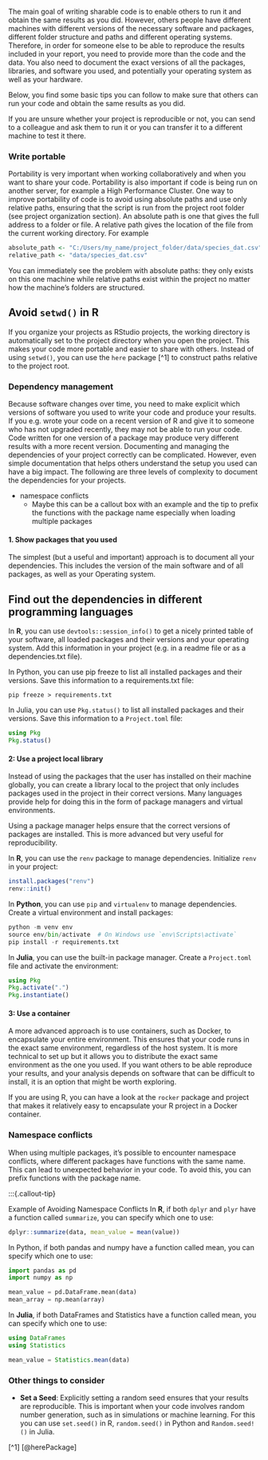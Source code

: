 The main goal of writing sharable code is to enable others to run it and obtain
the same results as you did. However, others people have different machines with 
different versions of the necessary software and packages, different folder 
structure and paths and different operating systems. Therefore, in order for someone else to be able to reproduce the results included in your report, you need to provide more than the code and the data. You also need to document the exact versions of all the packages, libraries, and software you used, and potentially your operating system as well as your hardware.

Below, you find some basic tips you can follow to make sure that others can run
your code and obtain the same results as you did.

:::{.callout-tip}

If you are unsure whether your project is reproducible or not, you can send
to a colleague and ask them to run it or you can transfer it to a different machine to test it there.

:::

### Write portable

Portability is very important when working collaboratively and when you want
to share your code. Portability is also important if code is being run on another server, for example a High Performance Cluster. One way to improve portability of code is to avoid using absolute paths and use only relative paths, ensuring that the script is run from the project root folder (see project organization section). An absolute path is one that gives the full address to a folder or file. A relative path gives the location of the file from the current working directory. For example

```r
absolute_path <- "C:/Users/my_name/project_folder/data/species_dat.csv"
relative_path <- "data/species_dat.csv"
```

You can immediately see the problem with absolute paths: they only exists on this
one machine while relative paths exist within the project no matter how the machine's folders are structured.

:::{.callout-tip}

## Avoid `setwd()` in R

If you organize your projects as RStudio projects, the working directory is automatically set to the project directory when you open the project. This makes your code more portable and easier to share with others. Instead of using `setwd()`, you can use the `here` package [^1] to construct paths relative to the project root.

:::

### Dependency management

Because software changes over time, you need to make explicit which versions of
software you used to write your code and produce your results.
If you e.g. wrote your code on a recent version of R and give it to someone who has not upgraded recently, they may not be able to run your code. Code written for one version of a package may produce very different results with a more recent version. Documenting and managing the dependencies of your project correctly can be complicated. However, even simple documentation that helps others understand the setup you used can have a big impact. The following are three levels of complexity to document the dependencies for your projects.

- namespace conflicts
  - Maybe this can be a callout box with an example and the tip to prefix the
    functions with the package name especially when loading multiple packages

#### 1. Show packages that you used

The simplest (but a useful and important) approach is to document all your 
dependencies. This includes the version of the main software and of all 
packages, as well as your Operating system.

:::{.callout-tip}

## Find out the dependencies in different programming languages

In **R**, you can use `devtools::session_info()` to get a nicely printed table of your software, all loaded packages and their versions and your operating system. 
Add this information in your project (e.g. in a readme file or as a dependencies.txt file).

In Python, you can use pip freeze to list all installed packages and their versions. Save this information to a requirements.txt file:

```shell
pip freeze > requirements.txt
```

In Julia, you can use `Pkg.status()` to list all installed packages and their versions. Save this information to a `Project.toml` file:

```julia
using Pkg
Pkg.status()
```

:::

#### 2: Use a project local library

Instead of using the packages that the user has installed on their machine globally,
you can create a library local to the project that only includes packages used
in the project in their correct versions. Many languages provide help for doing
this in the form of package managers and virtual environments.

Using a package manager helps ensure that the correct versions of packages are installed. This is more advanced but very useful for reproducibility.

In **R**, you can use the `renv` package to manage dependencies. Initialize `renv` in your project:

```r
install.packages("renv")
renv::init()
```

In **Python**, you can use `pip` and `virtualenv` to manage dependencies. Create a virtual environment and install packages:

```python
python -m venv env
source env/bin/activate  # On Windows use `env\Scripts\activate`
pip install -r requirements.txt
```

In **Julia**, you can use the built-in package manager. Create a `Project.toml` file and activate the environment:

```julia
using Pkg
Pkg.activate(".")
Pkg.instantiate()
```
#### 3: Use a container

A more advanced approach is to use containers, such as Docker, to encapsulate your entire environment. This ensures that your code runs in the exact same environment, regardless of the host system.
It is more technical to set up but it allows you to distribute the exact same environment as the one you used. If you want others to be able reproduce your results, and your analysis depends on software that can be difficult to install, it is an option that might be worth exploring.

If you are using R, you can have a look at the `rocker` package and project that
makes it relatively easy to encapsulate your R project in a Docker container. 

### Namespace conflicts

When using multiple packages, it's possible to encounter namespace conflicts, where different packages have functions with the same name. This can lead to unexpected behavior in your code. To avoid this, you can prefix functions with the package name.

:::{.callout-tip}

Example of Avoiding Namespace Conflicts
In **R**, if both `dplyr` and `plyr` have a function called `summarize`, you can specify which one to use:

```r
dplyr::summarize(data, mean_value = mean(value))
```
In Python, if both pandas and numpy have a function called mean, you can specify which one to use:

```python
import pandas as pd
import numpy as np

mean_value = pd.DataFrame.mean(data)
mean_array = np.mean(array)
```

In **Julia**, if both DataFrames and Statistics have a function called mean, you can specify which one to use:

```julia
using DataFrames
using Statistics

mean_value = Statistics.mean(data)
```

### Other things to consider

- **Set a Seed**: Explicitly setting a random seed ensures that your results are reproducible. This is important when your code involves random number generation, such as in simulations or machine learning. For this you can use `set.seed()` in R,
`random.seed()` in Python and `Random.seed!()` in Julia.

[^1] [@herePackage]